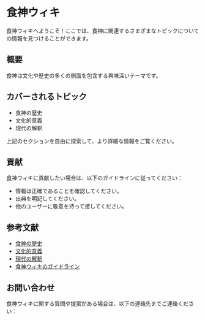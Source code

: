 # 食神ウィキ

食神ウィキへようこそ！ここでは、食神に関連するさまざまなトピックについての情報を見つけることができます。

## 概要

食神は文化や歴史の多くの側面を包含する興味深いテーマです。

## カバーされるトピック

- 食神の歴史
- 文化的意義
- 現代の解釈

上記のセクションを自由に探索して、より詳細な情報をご覧ください。

## 貢献

食神ウィキに貢献したい場合は、以下のガイドラインに従ってください：

- 情報は正確であることを確認してください。
- 出典を明記してください。
- 他のユーザーに敬意を持って接してください。

## 参考文献

- [食神の歴史](https://example.com/history)
- [文化的意義](https://example.com/cultural-significance)
- [現代の解釈](https://example.com/modern-interpretation)
- [食神ウィキのガイドライン](https://example.com/guidelines)

## お問い合わせ

食神ウィキに関する質問や提案がある場合は、以下の連絡先までご連絡ください：
